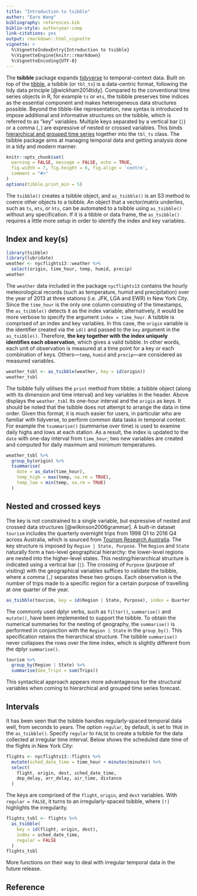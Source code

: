 ```yaml
---
title: "Introduction to tsibble"
author: "Earo Wang"
bibliography: references.bib
biblio-style: authoryear-comp
link-citations: yes
output: rmarkdown::html_vignette
vignette: >
  %\VignetteIndexEntry{Introduction to tsibble}
  %\VignetteEngine{knitr::rmarkdown}
  %\VignetteEncoding{UTF-8}
---
```


The **tsibble** package expands [tidyverse](https://www.tidyverse.org) to temporal-context data. Built on top of the [tibble](http://tibble.tidyverse.org), a tsibble (or `tbl_ts`) is a data-centric format, following the tidy data principle [@wickham2014tidy]. Compared to the conventional time series objects in R, for example `ts` or `mts`, the tsibble preserves time indices as the essential component and makes heterogeneous data structures possible. Beyond the tibble-like representation, new syntax is introduced to impose additional and informative structures on the tsibble, which is referred to as "key" variables. Multiple keys separated by a vertical bar (`|`) or a comma (`,`) are expressive of nested or crossed variables. This binds [hierarchical and grouped time series](http://pkg.earo.me/hts/) together into the `tbl_ts` class. The tsibble package aims at managing temporal data and getting analysis done in a tidy and modern manner.

```r
knitr::opts_chunk$set(
  warning = FALSE, message = FALSE, echo = TRUE,
  fig.width = 7, fig.height = 6, fig.align = 'centre',
  comment = "#>"
)
options(tibble.print_min = 5)
```

The `tsibble()` creates a tsibble object, and `as_tsibble()` is an S3 method to coerce other objects to a tsibble. An object that a vector/matrix underlies, such as `ts`, `mts`, or `hts`, can be automated to a tsibble using `as_tsibble()` without any specification. If it is a tibble or data frame, the `as_tsibble()` requires a little more setup in order to identify the index and key variables.

## Index and key(s)

```r
library(tsibble)
library(lubridate)
weather <- nycflights13::weather %>% 
  select(origin, time_hour, temp, humid, precip)
weather
```

The `weather` data included in the package `nycflights13` contains the hourly meteorological records (such as temperature, humid and precipitation) over the year of 2013 at three stations (i.e. JFK, LGA and EWR) in New York City. Since the `time_hour` is the only one column consisting of the timestamps, the `as_tsibble()` detects it as the index variable; alternatively, it would be more verbose to specify the argument `index = time_hour`. A tsibble is comprised of an index and key variables. In this case, the `origin` variable is the identifier created via the `id()` and passed to the `key` argument in the `as_tsibble()`. Therefore, **the key together with the index uniquely identifies each observation**, which gives a valid tsibble. In other words, each unit of observation is measured at a time point for a key or each combination of keys. Others---`temp`, `humid` and `precip`---are considered as measured variables.

```r
weather_tsbl <- as_tsibble(weather, key = id(origin))
weather_tsbl
```

The tsibble fully utilises the `print` method from tibble: a tsibble object (along with its dimension and time interval) and key variables in the header. Above displays the `weather_tsbl` its one-hour interval and the `origin` as keys. It should be noted that the tsibble does not attempt to arrange the data in time order. Given this format, it is much easier for users, in particular who are familiar with tidyverse, to perform common data tasks in temporal context. For example the `tsummarise()` (summarise over time) is used to examine daily highs and lows at each station. As a result, the index is updated to the `date` with one-day interval from `time_hour`; two new variables are created and computed for daily maximum and minimum temperatures.

```r
weather_tsbl %>%
  group_by(origin) %>%
  tsummarise(
    date = as_date(time_hour),
    temp_high = max(temp, na.rm = TRUE),
    temp_low = min(temp, na.rm = TRUE)
  )
```

## Nested and crossed keys

The key is not constrained to a single variable, but expressive of nested and crossed data structures [@wilkinson2006grammar]. A built-in dataset `tourism` includes the quarterly overnight trips from 1998 Q1 to 2016 Q4 across Australia, which is sourced from [Tourism Research Australia](https://www.tra.gov.au). The key structure is imposed by `Region | State, Purpose`. The `Region` and `State` naturally form a two-level geographical hierarchy: the lower-level regions are nested into the higher-level states. This nesting/hierarchical structure is indicated using a vertical bar (`|`). The crossing of `Purpose` (purpose of visiting) with the geographical variables suffices to validate the tsibble, where a comma (`,`) separates these two groups. Each observation is the number of trips made to a specific region for a certain purpose of travelling at one quarter of the year.

```r
as_tsibble(tourism, key = id(Region | State, Purpose), index = Quarter)
```

The commonly used dplyr verbs, such as `filter()`, `summarise()` and `mutate()`, have been implemented to support the tsibble. To obtain the numerical summaries for the nesting of geography, the `summarise()` is performed in conjunction with the `Region | State` in the `group_by()`. This specification retains the hierarchical structure. The tsibble `summarise()` never collapses the rows over the time index, which is slightly different from the dplyr `summarise()`.

```r
tourism %>%
  group_by(Region | State) %>%
  summarise(Geo_Trips = sum(Trips))
```

This syntactical approach appears more advantageous for the structural variables when coming to hierarchical and grouped time series forecast.

## Intervals

It has been seen that the tsibble handles regularly-spaced temporal data well, from seconds to years. The option `regular`, by default, is set to `TRUE` in the `as_tsibble()`. Specify `regular` to `FALSE` to create a tsibble for the data collected at irregular time interval. Below shows the scheduled date time of the flights in New York City:

```r
flights <- nycflights13::flights %>%
  mutate(sched_date_time = time_hour + minutes(minute)) %>%
  select(
    flight, origin, dest, sched_date_time, 
    dep_delay, arr_delay, air_time, distance
  )
```

The keys are comprised of the `flight`, `origin`, and `dest` variables. With `regular = FALSE`, it turns to an irregularly-spaced tsibble, where `[!]` highlights the irregularity.

```r
flights_tsbl <- flights %>%
  as_tsibble(
    key = id(flight, origin, dest), 
    index = sched_date_time, 
    regular = FALSE
  )
flights_tsbl
```

More functions on their way to deal with irregular temporal data in the future release.

## Reference
